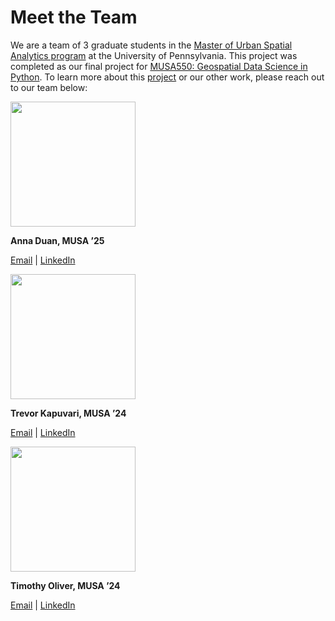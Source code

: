 # Meet the Team

We are a team of 3 graduate students in the <a href="https://www.design.upenn.edu/musa/about">Master of Urban Spatial Analytics program</a> at the University of Pennsylvania. This project was completed as our final project for <a href="https://musa-550-fall-2023.github.io/">MUSA550: Geospatial Data Science in Python</a>. To learn more about this <a href="https://github.com/LuckyLaharlTim/MUSA_5500_Final">project</a> or our other work, please reach out to our team below:


<img src="../images/AD.png" width="200px">
 
<strong>**Anna Duan, MUSA '25**</strong>

<a href="mailto:annaduan@sas.upenn.edu">Email</a> | <a href="https://www.linkedin.com/in/annaduan/">LinkedIn</a>

<img src="../images/TK.jpg" width="200px">

<strong>**Trevor Kapuvari, MUSA '24**</strong>

<a href="mailto:kapuvarit@gmail.com">Email</a> | <a href="https://www.linkedin.com/in/trevor-kapuvari/">LinkedIn</a>

<img src="../images/TO.jpg" width="200px">

<strong>**Timothy Oliver, MUSA '24**</strong>

<a href="mailto:toliv@design.upenn.edu">Email</a> | <a href="https://www.linkedin.com/in/timoliver200/">LinkedIn</a>


